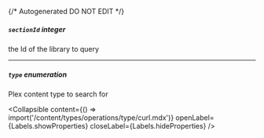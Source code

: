 {/* Autogenerated DO NOT EDIT  */}

##### `sectionId` _integer_
the Id of the library to query

---
##### `type` _enumeration_
Plex content type to search for

<Collapsible content={() => import('/content/types/operations/type/curl.mdx')} openLabel={Labels.showProperties} closeLabel={Labels.hideProperties} />




